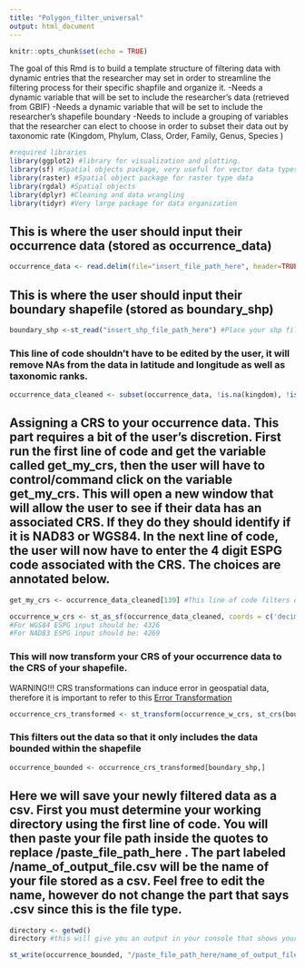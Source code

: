 ```yaml
---
title: "Polygon_filter_universal"
output: html_document
---
```


```r
knitr::opts_chunk$set(echo = TRUE)
```

The goal of this Rmd is to build a template structure of filtering data with dynamic entries that the researcher may set in order to streamline the filtering process for their specific shapfile and organize it. 
  -Needs a dynamic variable that will be set to include the researcher's data (retrieved from GBIF)
  -Needs a dynamic variable that will be set to include the researcher's shapefile boundary
  -Needs to include a grouping of variables that the researcher can elect to choose in order to subset their data out by taxonomic rate (Kingdom, Phylum, Class, Order, Family, Genus, Species )
  
```r
#required libraries
library(ggplot2) #library for visualization and plotting.
library(sf) #Spatial objects package, very useful for vector data types
library(raster) #Spatial object package for raster type data
library(rgdal) #Spatial objects
library(dplyr) #Cleaning and data wrangling 
library(tidyr) #Very large package for data organization
```

  
## This is where the user should input their occurrence data (stored as occurrence_data)
```r
occurrence_data <- read.delim(file="insert_file_path_here", header=TRUE) #Place your file path here
```

## This is where the user should input their boundary shapefile (stored as boundary_shp)
```r
boundary_shp <-st_read("insert_shp_file_path_here") #Place your shp file path here
```

### This line of code shouldn't have to be edited by the user, it will remove NAs from the data in latitude and longitude as well as taxonomic ranks.
```r
occurrence_data_cleaned <- subset(occurrence_data, !is.na(kingdom), !is.na(phylum), !is.na(class), !is.na(order), !is.na(family), !is.na(genus), !is.na(subgenus), !is.na(specificEpithet), !is.na(decimalLongitude), !is.na(decimalLatitude))
```

## Assigning a CRS to your occurrence data. This part requires a bit of the user's discretion. First run the first line of code and get the variable called get_my_crs, then the user will have to control/command click on the variable get_my_crs. This will open a new window that will allow the user to see if their data has an associated CRS. If they do they should identify if it is NAD83 or WGS84. In the next line of code, the user will now have to enter the 4 digit ESPG code associated with the CRS. The choices are annotated below. 
```r
get_my_crs <- occurrence_data_cleaned[139] #This line of code filters out the columns to only include vertabtimSRS which is synonymous with CRS. 

occurrence_w_crs <- st_as_sf(occurrence_data_cleaned, coords = c('decimalLongitude', 'decimalLatitude'), crs = 0000) 
#For WGS84 ESPG input should be: 4326
#For NAD83 ESPG input should be: 4269
```

### This will now transform your CRS of your occurrence data to the CRS of your shapefile.
WARNING!!! CRS transformations can induce error in geospatial data, therefore it is important to refer to this [Error Transformation](https://epsg.org/search/by-name/sessionkey/6ix3cgab2y/searchedterms//crs_page/3/#crs) 
```r
occurrence_crs_transformed <- st_transform(occurrence_w_crs, st_crs(boundary_shp))
```

### This filters out the data so that it only includes the data bounded within the shapefile
```r
occurrence_bounded <- occurrence_crs_transformed[boundary_shp,]
```

## Here we will save your newly filtered data as a csv. First you must determine your working directory using the first line of code. You will then paste your file path inside the quotes to replace /paste_file_path_here . The part labeled /name_of_output_file.csv will be the name of your file stored as a csv. Feel free to edit the name, however do not change the part that says .csv since this is the file type. 
```r
directory <- getwd()
directory #this will give you an output in your console that shows your person computer's file path

st_write(occurrence_bounded, "/paste_file_path_here/name_of_output_file.csv") #Here you will paste your working directory output from the console to whats inside the quotations. Only paste up to /name_of_output_file.csv, feel free to edit this last bit to be a name of your choice for your file. 
```

